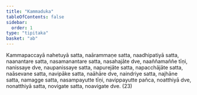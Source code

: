 ```yaml
---
title: "Kammaduka"
tableOfContents: false
sidebar:
  order: 1
type: "tipitaka"
basket: "ab"
---
```



<DynamicBreadcrumb />

<Division number="447">

<Paragraph number="1411">
Kammapaccayā nahetuyā satta, naārammaṇe satta, naadhipatiyā satta, naanantare satta, nasamanantare satta, nasahajāte dve, naaññamaññe tīṇi, nanissaye dve, naupanissaye satta, napurejāte satta, napacchājāte satta, naāsevane satta, navipāke satta, naāhāre dve, naindriye satta, najhāne satta, namagge satta, nasampayutte tīṇi, navippayutte pañca, noatthiyā dve, nonatthiyā satta, novigate satta, noavigate dve. (23)
</Paragraph>
</Division>